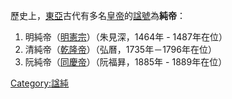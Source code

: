 歷史上，[[東亞|東亞]]古代有多名[[皇帝|皇帝]]的[[諡號|諡號]]為'''純帝'''：

#明純帝（[[明憲宗|明憲宗]]）（朱見深，1464年 - 1487年在位）
#清純帝（[[乾隆帝|乾隆帝]]）（弘曆，1735年－1796年在位）
#阮純帝（[[同慶帝|同慶帝]]）（阮福昪，1885年 - 1889年在位）

{{disambig}}
[[Category:諡純|Category:諡純]]